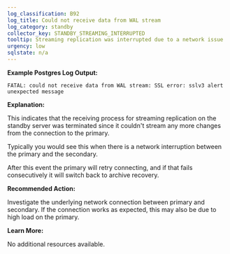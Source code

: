 ```yaml
---
log_classification: B92
log_title: Could not receive data from WAL stream
log_category: standby
collector_key: STANDBY_STREAMING_INTERRUPTED
tooltip: Streaming replication was interrupted due to a network issue
urgency: low
sqlstate: n/a
---
```


**Example Postgres Log Output:**

```
FATAL: could not receive data from WAL stream: SSL error: sslv3 alert unexpected message
```

**Explanation:**

This indicates that the receiving process for streaming replication on the standby
server was terminated since it couldn't stream any more changes from the
connection to the primary.

Typically you would see this when there is a network interruption between the
primary and the secondary.

After this event the primary will retry connecting, and if that fails consecutively
it will switch back to archive recovery.

**Recommended Action:**

Investigate the underlying network connection between primary and secondary. If
the connection works as expected, this may also be due to high load on the primary.

**Learn More:**

No additional resources available.
